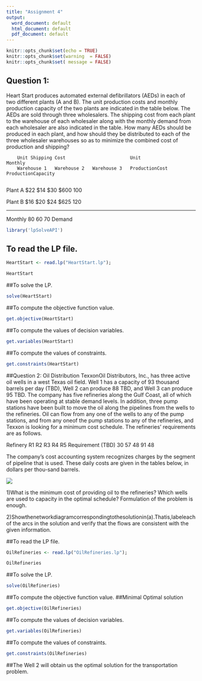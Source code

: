 ```yaml
---
title: "Assignment 4"
output:
  word_document: default
  html_document: default
  pdf_document: default
---
```


```r
knitr::opts_chunk$set(echo = TRUE)
knitr::opts_chunk$set(warning  = FALSE)
knitr::opts_chunk$set( message = FALSE)
```

## Question 1:
Heart Start produces automated external defibrillators (AEDs) in each of two different plants (A and B). The unit production costs and monthly production capacity of the two plants are indicated in the table below. The AEDs are sold through three wholesalers. The shipping cost from each plant to the warehouse of each wholesaler along with the monthly demand from each wholesaler are also indicated in the table. How many AEDs should be produced in each plant, and how should they be distributed to each of the three wholesaler warehouses so as to minimize the combined cost of production and shipping?

        Unit Shipping Cost                        Unit                Monthly
        Warehouse 1   Warehouse 2   Warehouse 3   ProductionCost      ProductionCapacity
        
Plant A   $22           $14           $30           $600                100

Plant B   $16           $20           $24           $625                120

<hr/>
Monthly   80            60            70
Demand
```r
library('lpSolveAPI')
```

## To read the LP file.

```r
HeartStart <- read.lp("HeartStart.lp");

HeartStart
```
##To solve the LP.
```r
solve(HeartStart)
```
##To compute the objective function value.
```r
get.objective(HeartStart)
```
##To compute the values of decision variables.
```r
get.variables(HeartStart)
```
##To compute the values of constraints.
```r
get.constraints(HeartStart)
```

##Question 2:
Oil Distribution TexxonOil Distributors, Inc., has three active oil wells in a west Texas oil field. Well 1 has a capacity of 93 thousand barrels per day (TBD), Well 2 can produce 88 TBD, and Well 3 can produce 95 TBD. The company has five refineries along the Gulf Coast, all of which have been operating at stable demand levels. In addition, three pump stations have been built to move the oil along the pipelines from the wells to the refineries. Oil can flow from any one of the wells to any of the pump stations, and from any oneof the pump stations to any of the refineries, and Texxon is looking for a minimum cost schedule. The refineries' requirements are as follows.



Refinery            R1    R2    R3    R4    R5
Requirement (TBD)   30    57    48    91    48

The company's cost accounting system recognizes charges by the segment of pipeline that is used. These daily costs are given in the tables below, in dollars per thou-sand barrels.

![](K:\ANACONDA\R\QMM\qmm\QMM1\64018-ksharm11\QMM_ASSIGNMENT4\Capture.PNG)

1)What is the minimum cost of providing oil to the refineries? Which wells are used to capacity in the optimal schedule? Formulation of the problem is enough.

2)Showthenetworkdiagramcorrespondingtothesolutionin(a).Thatis,labeleachof the arcs in the solution and verify that the flows are consistent with the given information.

##To read the LP file.

```r
OilRefineries <- read.lp("OilRefineries.lp");

OilRefineries
```
##To solve the LP.

```r
solve(OilRefineries)

```
##To compute the objective function value.
##Minimal Optimal solution

```r
get.objective(OilRefineries)

```
##To compute the values of decision variables.

```r
get.variables(OilRefineries)

```
##To compute the values of constraints.
```r
get.constraints(OilRefineries)

```
##The Well 2 will obtain us the optimal solution for the transportation problem.